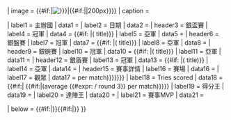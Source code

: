 <includeonly>{{infobox
| name = Infobox Rugby Sevens
| above = {{{name|{{PAGENAME}}}}}
| image = {{#if:{{{image|}}}|[[Image:{{{image|}}}|{{#if:{{{imagesize|}}}|{{{imagesize}}}|200px}}]]}}
| caption = {{{caption|}}}

| label1  = 主辦國
| data1  = {{{countries|}}}
| label2  = 日期
| data2  = {{{date|}}}
| header3    = 銀盃賽
| label4  = 冠軍
| data4  = {{{champions1|}}} {{#if:{{{count|}}} |({{ordinal|{{{count}}}}} title)}}
| label5  = 亞軍
| data5  = {{{runnersup1|}}}
| header6    = 銀盤賽
| label7  = 冠軍
| data7  = {{{champions2|}}} {{#if:{{{count|}}} |({{ordinal|{{{count}}}}} title)}}
| label8  = 亞軍
| data8  = {{{runnersup2|}}}
| header9    = 銀碗賽
| label10  = 冠軍
| data10  = {{{champions3|}}} {{#if:{{{count|}}} |({{ordinal|{{{count}}}}} title)}}
| label11  = 亞軍
| data11  = {{{runnersup3|}}}
| header12    = 銀盾賽
| label13  = 冠軍
| data13  = {{{champions4|}}} {{#if:{{{count|}}} |({{ordinal|{{{count}}}}} title)}}
| label14  = 亞軍
| data14  = {{{runnersup4|}}}
| header15    = 賽事詳情
| label16    = 賽場
| data16    = {{{matches|}}}
| label17    = 觀眾
| data17     = {{formatnum: {{#if:{{{attendance|}}}|{{{attendance}}} {{#if:{{{matches|}}}|(average {{#expr: {{{attendance}}} / {{{matches}}} round 0}} per match)}}}}}}
| label18    = Tries scored
| data18    = {{#if:{{{tries|}}}|{{{tries}}} {{#if:{{{matches|}}}|(average {{#expr: {{{tries}}} / {{{matches}}} round 3}} per match)}}}}
| label19 = 得分王
| data19  = {{{top point scorer|}}}
| label20 = 達陣王
| data20  = {{{top try scorer|}}}
| label21 = 賽事MVP
| data21  = {{{MVP|}}}

| below  = {{#if:{{{prevseason|}}}|{{align|left|← {{{prevseason|}}} }}}}{{#if:{{{nextseason|}}}|{{align|right|{{{nextseason|}}} → }}}}
}}</includeonly><noinclude>
{{documentation}}
[[Category:Rugby union infobox templates|{{PAGENAME}}]]
</noinclude>